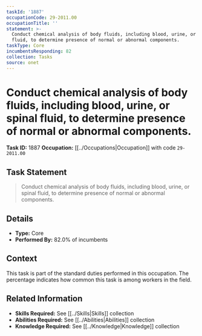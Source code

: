 ```yaml
---
taskId: '1887'
occupationCode: 29-2011.00
occupationTitle: ''
statement: >-
  Conduct chemical analysis of body fluids, including blood, urine, or spinal
  fluid, to determine presence of normal or abnormal components.
taskType: Core
incumbentsResponding: 82
collection: Tasks
source: onet
---
```

# Conduct chemical analysis of body fluids, including blood, urine, or spinal fluid, to determine presence of normal or abnormal components.

**Task ID:** 1887
**Occupation:** [[../Occupations|Occupation]] with code `29-2011.00`

## Task Statement

> Conduct chemical analysis of body fluids, including blood, urine, or spinal fluid, to determine presence of normal or abnormal components.

## Details

- **Type:** Core
- **Performed By:** 82.0% of incumbents

## Context

This task is part of the standard duties performed in this occupation. The percentage indicates how common this task is among workers in the field.

## Related Information

- **Skills Required:** See [[../Skills|Skills]] collection
- **Abilities Required:** See [[../Abilities|Abilities]] collection
- **Knowledge Required:** See [[../Knowledge|Knowledge]] collection

